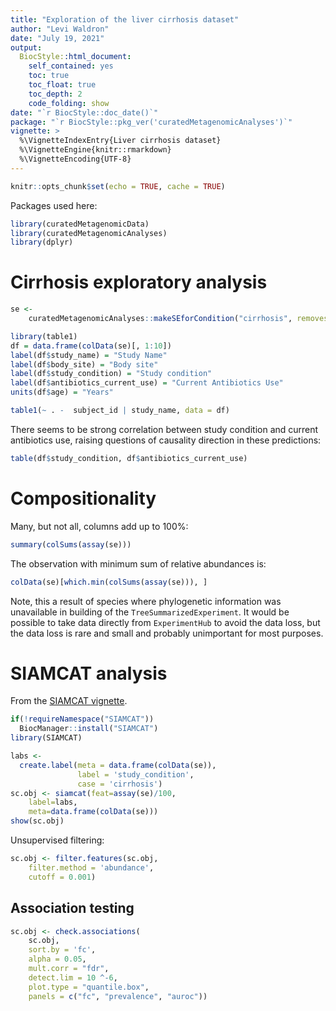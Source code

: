 ```yaml
---
title: "Exploration of the liver cirrhosis dataset"
author: "Levi Waldron"
date: "July 19, 2021"
output:
  BiocStyle::html_document:
    self_contained: yes
    toc: true
    toc_float: true
    toc_depth: 2
    code_folding: show
date: "`r BiocStyle::doc_date()`"
package: "`r BiocStyle::pkg_ver('curatedMetagenomicAnalyses')`"
vignette: >
  %\VignetteIndexEntry{Liver cirrhosis dataset}
  %\VignetteEngine{knitr::rmarkdown}
  %\VignetteEncoding{UTF-8}  
---
```


```r
knitr::opts_chunk$set(echo = TRUE, cache = TRUE)
```

Packages used here:

```r
library(curatedMetagenomicData)
library(curatedMetagenomicAnalyses)
library(dplyr)
```

# Cirrhosis exploratory analysis

```r
se <-
    curatedMetagenomicAnalyses::makeSEforCondition("cirrhosis", removestudies = "HMP_2019_ibdmdb", dataType = "relative_abundance")
```

```r
library(table1)
df = data.frame(colData(se)[, 1:10])
label(df$study_name) = "Study Name"
label(df$body_site) = "Body site"
label(df$study_condition) = "Study condition"
label(df$antibiotics_current_use) = "Current Antibiotics Use"
units(df$age) = "Years"
```

```r
table1(~ . -  subject_id | study_name, data = df)
```

There seems to be strong correlation between study condition and current antibiotics use, raising questions of causality direction in these predictions:

```r
table(df$study_condition, df$antibiotics_current_use)
```

# Compositionality

Many, but not all, columns add up to 100%:
```r
summary(colSums(assay(se)))
```

The observation with minimum sum of relative abundances is:
```r
colData(se)[which.min(colSums(assay(se))), ]
```

Note, this a result of species where phylogenetic information was unavailable in building of the `TreeSummarizedExperiment`. It would be possible to take data directly from `ExperimentHub` to avoid the data loss, but the data loss is rare and small and probably unimportant for most purposes.

# SIAMCAT analysis

From the [SIAMCAT vignette](https://www.bioconductor.org/packages/release/bioc/vignettes/SIAMCAT/inst/doc/SIAMCAT_vignette.html). 

```r
if(!requireNamespace("SIAMCAT"))
  BiocManager::install("SIAMCAT")
library(SIAMCAT)
```

```r
labs <-
  create.label(meta = data.frame(colData(se)),
               label = 'study_condition',
               case = 'cirrhosis')
sc.obj <- siamcat(feat=assay(se)/100,
    label=labs,
    meta=data.frame(colData(se)))
show(sc.obj)
```

Unsupervised filtering:
```r
sc.obj <- filter.features(sc.obj,
    filter.method = 'abundance',
    cutoff = 0.001)
```

## Association testing

```r
sc.obj <- check.associations(
    sc.obj,
    sort.by = 'fc',
    alpha = 0.05,
    mult.corr = "fdr",
    detect.lim = 10 ^-6,
    plot.type = "quantile.box",
    panels = c("fc", "prevalence", "auroc"))
```
